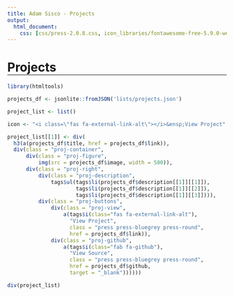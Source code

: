 ---
title: Adam Sisco - Projects
output:
  html_document:
    css: [css/press-2.0.8.css, icon_libraries/fontawesome-free-5.9.0-web/css/all.css, css/site_css.css]
---

<style>
  .title {
    display: none;
  }
  
   h1 {
    border-bottom-width: 1px;
    border-bottom-style: solid;
    border-bottom-color: black;
  }
  
  .banner-image {
    background-image: linear-gradient(rgba(0, 0, 0, 0.20), rgba(0, 0, 0, 0.20)), url("images/cropped/cropped_seaice_oli_2013168_lrg.jpg");
  }
  
  @media(min-width:768px){
    .proj-container {
      display: flex;
    }
    
    .proj-right {
      display: flex;
      flex: 1;
      flex-direction: column;
    }
    
    .proj-figure {
      border-right: 1px #eee solid;
    }
    
    .proj-buttons {
      display: flex;
    }    
  }
  
  .proj-container div {
    /*border: 1px #ccc solid;*/
  }
  
  .proj-figure {
    flex: 1;
    text-align: center;
    padding: 20px;
  }
  
  .proj-description {
    flex: 2;
  }
  
  .proj-buttons {
    flex: 1;
    text-align: center;
    justify-content: space-evenly;
    align-items: center;
  }
  
  .proj-buttons div{
    padding: 10px 0px;
  }
  
  a.press{
    text-decoration: none;
    color: white;
  }
  
  ul {
    padding-left: 2em;
  }
  
</style>

# Projects

```{r echo = FALSE}
library(htmltools)

projects_df <- jsonlite::fromJSON('lists/projects.json')

project_list <- list()

icon <- "<i class=\"fas fa-external-link-alt\"></i>&ensp;View Project"

project_list[[1]] <- div(
  h3(a(projects_df$title, href = projects_df$link)),
  div(class = "proj-container",
      div(class = "proj-figure", 
          img(src = projects_df$image, width = 500)),
      div(class = "proj-right",
          div(class = "proj-description",
              tags$ul(tags$li(projects_df$description[[1]][[1]]),
                      tags$li(projects_df$description[[1]][[2]]),
                      tags$li(projects_df$description[[1]][[3]]))),
          div(class = "proj-buttons",
              div(class = "proj-view",
                  a(tags$i(class="fas fa-external-link-alt"),
                    "View Project",
                    class = "press press-bluegrey press-round",
                    href = projects_df$link)),
              div(class = "proj-github",
                  a(tags$i(class="fab fa-github"),
                    "View Source",
                    class = "press press-bluegrey press-round",
                    href = projects_df$github,
                    target = "_blank"))))))

div(project_list)
```
